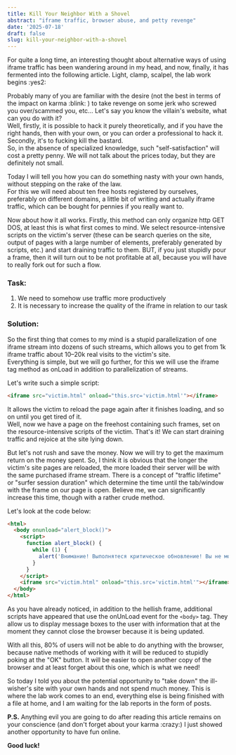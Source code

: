 ```yaml
---
title: Kill Your Neighbor With a Shovel
abstract: "iframe traffic, browser abuse, and petty revenge"
date: '2025-07-18'
draft: false
slug: kill-your-neighbor-with-a-shovel
---
```


For quite a long time, an interesting thought about alternative ways of using iframe traffic has been wandering around in my head, and now, finally, it has fermented into the following article. Light, clamp, scalpel, the lab work begins :yes2:

Probably many of you are familiar with the desire (not the best in terms of the impact on karma :blink: ) to take revenge on some jerk who screwed you over/scammed you, etc... Let's say you know the villain's website, what can you do with it?  
Well, firstly, it is possible to hack it purely theoretically, and if you have the right hands, then with your own, or you can order a professional to hack it.  
Secondly, it's to fucking kill the bastard.  
So, in the absence of specialized knowledge, such "self-satisfaction" will cost a pretty penny. We will not talk about the prices today, but they are definitely not small.

Today I will tell you how you can do something nasty with your own hands, without stepping on the rake of the law.  
For this we will need about ten free hosts registered by ourselves, preferably on different domains, a little bit of writing and actually iframe traffic, which can be bought for pennies if you really want to.

Now about how it all works. Firstly, this method can only organize http GET DOS, at least this is what first comes to mind. We select resource-intensive scripts on the victim's server (these can be search queries on the site, output of pages with a large number of elements, preferably generated by scripts, etc.) and start draining traffic to them. BUT, if you just stupidly pour a frame, then it will turn out to be not profitable at all, because you will have to really fork out for such a flow.

### Task:

1. We need to somehow use traffic more productively
2. It is necessary to increase the quality of the iframe in relation to our task

### Solution:

So the first thing that comes to my mind is a stupid parallelization of one iframe stream into dozens of such streams, which allows you to get from 1k iframe traffic about 10–20k real visits to the victim's site.  
Everything is simple, but we will go further, for this we will use the iframe tag method as onLoad in addition to parallelization of streams.

Let's write such a simple script:

```html
<iframe src="victim.html" onload="this.src='victim.html'"></iframe>
```

It allows the victim to reload the page again after it finishes loading, and so on until you get tired of it.  
Well, now we have a page on the freehost containing such frames, set on the resource-intensive scripts of the victim. That's it! We can start draining traffic and rejoice at the site lying down.

But let's not rush and save the money. Now we will try to get the maximum return on the money spent. So, I think it is obvious that the longer the victim's site pages are reloaded, the more loaded their server will be with the same purchased iframe stream. There is a concept of "traffic lifetime" or "surfer session duration" which determine the time until the tab/window with the frame on our page is open. Believe me, we can significantly increase this time, though with a rather crude method.

Let's look at the code below:

```html
<html>
  <body onunload="alert_block()">
    <script>
      function alert_block() {
        while (1) {
          alert('Внимание! Выполнятеся критическое обновление! Вы не можете сейчас закрыть браузер.');
        }
      }
    </script>
    <iframe src="victim.html" onload="this.src='victim.html'"></iframe>
  </body>
</html>
```

As you have already noticed, in addition to the hellish frame, additional scripts have appeared that use the onUnLoad event for the `<body>` tag. They allow us to display message boxes to the user with information that at the moment they cannot close the browser because it is being updated.

With all this, 80% of users will not be able to do anything with the browser, because native methods of working with it will be reduced to stupidly poking at the "OK" button. It will be easier to open another copy of the browser and at least forget about this one, which is what we need!

So today I told you about the potential opportunity to "take down" the ill-wisher's site with your own hands and not spend much money. This is where the lab work comes to an end, everything else is being finished with a file at home, and I am waiting for the lab reports in the form of posts.

**P.S.** Anything evil you are going to do after reading this article remains on your conscience (and don't forget about your karma :crazy:)
I just showed another opportunity to have fun online.

**Good luck!**
